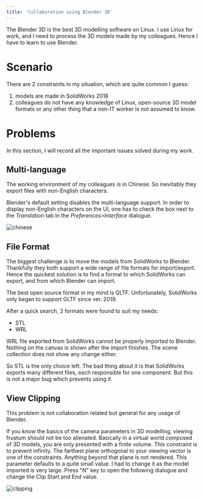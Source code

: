 ```yaml
---
title: 'Collaboration using Blender 3D'
---
```


The Blender 3D is the best 3D modelling software on Linux. I use Linux for work, and I need to process the 3D models made by my colleagues. Hence I have to learn to use Blender.

# Scenario

There are 2 constraints in my situation, which are quite common I guess:

1. models are made in SolidWorks 2018
2. colleagues do not have any knowledge of Linux, open-source 3D model formats or any other thing that a non-IT worker is not assumed to know.

# Problems

In this section, I will record all the important issues solved during my work.

## Multi-language

The working environment of my colleagues is in Chinese. So inevitably they export files with non-English characters.

Blender's default setting disables the multi-language support. In order to display non-English characters on the UI, one has to check the box next to the _Translation_ tab in the _Preferences>Interface_ dialogue.

![chinese](/image/blender-multilang.png)

## File Format

The biggest challenge is to move the models from SolidWorks to Blender. Thankfully they both support a wide range of file formats for import/export. Hence the quickest solution is to find a format to which SolidWorks can export, and from which Blender can import.

The best open source format in my mind is GLTF. Unfortunately, SolidWorks only began to support GLTF since ver. 2019.

After a quick search, 2 formats were found to suit my needs:

- STL
- WRL

WRL file exported from SolidWorks cannot be properly imported to Blender. Nothing on the canvas is shown after the import finishes. The scene collection does not show any change either.

So STL is the only choice left. The bad thing about it is that SolidWorks exports many different files, each responsible for one component. But this is not a major bug which prevents using it.

## View Clipping

This problem is not collaboration related but general for any usage of Blender.

If you know the basics of the camera parameters in 3D modelling, viewing frustum should not be too alienated. Basically in a virtual world composed of 3D models, you are only presented with a finite volume. This constraint is to prevent infinity. The farthest plane orthogonal to your viewing vector is one of the constraints. Anything beyond that plane is not rendered. This parameter defaults to a quite small value. I had to change it as the model imported is very large. Press "N" key to open the following dialogue and change the Clip Start and End value.

![clipping](/image/blender-view-clipping.png)
